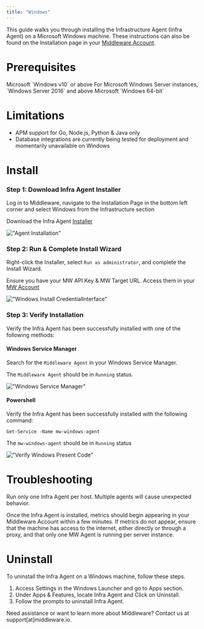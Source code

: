 ```yaml
---
title: "Windows"
---
```


This guide walks you through installing the Infrastructure Agent (Infra Agent) on a Microsoft Windows machine. These instructions can also be found on the Installation page in your [Middleware Account](https://app.middleware.io/installation#infrastructures/windows).

# Prerequisites

<Steps>

  <Step title="Windows Version">
   Microsoft `Windows v10` or above
  </Step>

  <Step title="Windows Server">
  For Microsoft Windows Server instances, `Windows Server 2016` and above
  </Step>

  <Step title="Windows Processor">
  Microsoft `Windows 64-bit`
  </Step>

</Steps>

# Limitations
* APM support for Go, Node.js, Python & Java only
* Database integrations are currently being tested for deployment and momentarily unavailable on Windows

# Install

### Step 1: Download Infra Agent Installer

Log in to Middleware, navigate to the Installation Page in the bottom left corner and select Windows from the Infrastructure section

Download the Infra Agent [Installer](https://github.com/middleware-labs/mw-agent/releases)

!["Agent Installation"](/images/agent-installation/k1.png)



### Step 2: Run & Complete Install Wizard

Right-click the Installer, select `Run as administrator`, and complete the Install Wizard.

<Note> Ensure you have your MW API Key & MW Target URL. Access them in your [MW Account](https://app.middleware.io/installation#infrastructures/windows) </Note>

!["Windows Install CredentialInterface"](/images/agent-installation/windows.png)


### Step 3: Verify Installation

Verify the Infra Agent has been successfully installed with one of the following methods:

#### Windows Service Manager

Search for the `Middleware Agent` in your Windows Service Manager. 

The `Middleware Agent` should be in `Running` status.

!["Windows Service Manager"](/images/agent-installation/windows_verify.png) 

#### Powershell

Verify the Infra Agent has been successfully installed with the following command:

```shell Shell
Get-Service -Name mw-windows-agent
```

The `mw-windows-agent` should be in `Running` status

!["Verify Windows Present Code"](/images/agent-installation/windows_correct.jpg)

# Troubleshooting
<Warning>  Run only one Infra Agent per host. Multiple agents will cause unexpected behavior. </Warning>

Once the Infra Agent is installed, metrics should begin appearing in your Middleware Account within a few minutes. If metrics do not appear, ensure that the machine has access to the internet, either directly or through a proxy, and that only one MW Agent is running per server instance.

# Uninstall
To uninstall the Infra Agent on a Windows machine, follow these steps.

1. Access Settings in the Windows Launcher and go to Apps section. 
2. Under Apps & Features, locate Infra Agent and Click on Uninstall.
3. Follow the prompts to uninstall Infra Agent.

<Note> Need assistance or want to learn more about Middleware? Contact us at support[at]middleware.io. </Note>
